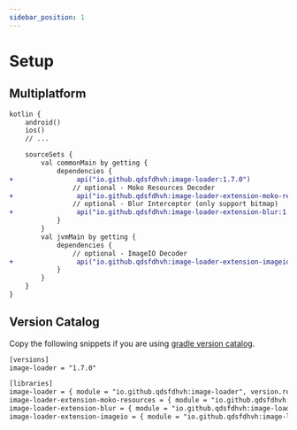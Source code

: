 ```yaml
---
sidebar_position: 1
---
```


# Setup

## Multiplatform

```diff title="build.gradle.kts"
kotlin {
    android()
    ios()
    // ...

    sourceSets {
        val commonMain by getting {
            dependencies {
+                api("io.github.qdsfdhvh:image-loader:1.7.0")
                // optional - Moko Resources Decoder
+                api("io.github.qdsfdhvh:image-loader-extension-moko-resources:1.7.0")
                // optional - Blur Interceptor (only support bitmap)
+                api("io.github.qdsfdhvh:image-loader-extension-blur:1.7.0")
            }
        }
        val jvmMain by getting {
            dependencies {
                // optional - ImageIO Decoder
+                api("io.github.qdsfdhvh:image-loader-extension-imageio:1.7.0")
            }
        }
    }
}
```

## Version Catalog

Copy the following snippets if you are using [gradle version catalog](https://docs.gradle.org/current/userguide/platforms.html).

```xml title="libs.versions.toml"
[versions]
image-loader = "1.7.0"

[libraries]
image-loader = { module = "io.github.qdsfdhvh:image-loader", version.ref = "image-loader" }
image-loader-extension-moko-resources = { module = "io.github.qdsfdhvh:image-loader-extension-moko-resources", version.ref = "image-loader" }
image-loader-extension-blur = { module = "io.github.qdsfdhvh:image-loader-extension-blur", version.ref = "image-loader" }
image-loader-extension-imageio = { module = "io.github.qdsfdhvh:image-loader-extension-imageio", version.ref = "image-loader" }

```
